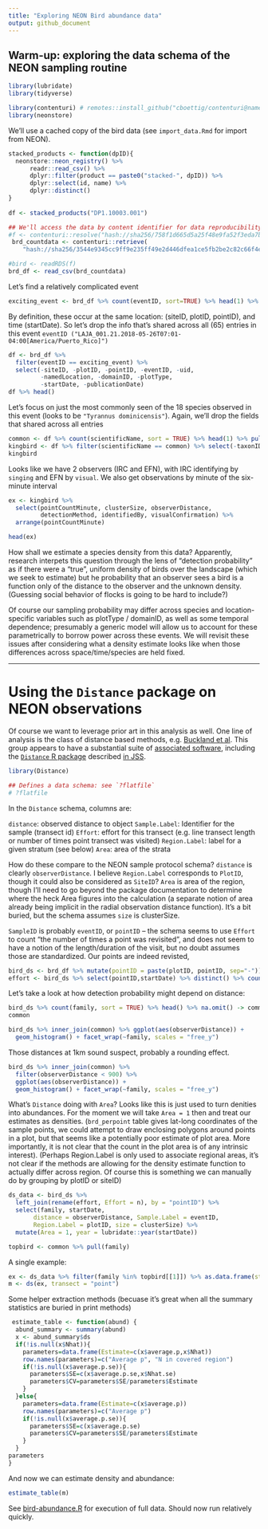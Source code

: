 ```yaml
---
title: "Exploring NEON Bird abundance data"
output: github_document
---
```


## Warm-up: exploring the data schema of the NEON sampling routine

```r

library(lubridate)
library(tidyverse)

library(contenturi) # remotes::install_github("cboettig/contenturi@names")
library(neonstore)


```


We'll use a cached copy of the bird data (see `import_data.Rmd` for import from NEON).

```r

stacked_products <- function(dpID){
  neonstore::neon_registry() %>% 
      readr::read_csv() %>%
      dplyr::filter(product == paste0("stacked-", dpID)) %>% 
      dplyr::select(id, name) %>% 
      dplyr::distinct()
}
  
df <- stacked_products("DP1.10003.001")


```

```r
## We'll access the data by content identifier for data reproducibility
#f <- contenturi::resolve("hash://sha256/758f1d665d5a25f48e9fa52f3eda7bc320003187c70a3c12a8bfcd13824be3af")
 brd_countdata <- contenturi::retrieve(
    "hash://sha256/3544e9345cc9ff9e235ff49e2d446dfea1ce5fb2be2c82c66f4e58516bf8a3bd")

#bird <- readRDS(f) 
brd_df <- read_csv(brd_countdata)
```





Let's find a relatively complicated event
```r
exciting_event <- brd_df %>% count(eventID, sort=TRUE) %>% head(1) %>% pull(eventID) 
```


By definition, these occur at the same location: (siteID, plotID, pointID), and time (startDate).  So let's drop the info that's shared across all (65) entries in this event `eventID ("LAJA_001.21.2018-05-26T07:01-04:00[America/Puerto_Rico]")`

```r
df <- brd_df %>%  
  filter(eventID == exciting_event) %>% 
  select(-siteID, -plotID, -pointID, -eventID, -uid,
         -namedLocation, -domainID, -plotType,
         -startDate, -publicationDate)
df %>% head()
```


Let's focus on just the most commonly seen of the 18 species observed in this event (looks to be `"Tyrannus dominicensis"`).  Again, we'll drop the fields that shared across all entries

```r
common <- df %>% count(scientificName, sort = TRUE) %>% head(1) %>% pull(scientificName)
kingbird <- df %>% filter(scientificName == common) %>% select(-taxonID, -scientificName, -taxonRank, -vernacularName, -family)
kingbird
```

Looks like we have 2 observers (IRC and EFN), with IRC identifying by `singing` and EFN by `visual`. We also get observations by minute of the six-minute interval

```r
ex <- kingbird %>% 
  select(pointCountMinute, clusterSize, observerDistance, 
         detectionMethod, identifiedBy, visualConfirmation) %>% 
  arrange(pointCountMinute)

head(ex)

```

How shall we estimate a species density from this data?  Apparently, research interpets this question through the lens of "detection probability" as if there were a "true", uniform density of birds over the landscape (which we seek to estimate) but he probability that an observer sees a bird is a function only of the distance to the observer and the unknown density.  (Guessing social behavior of flocks is going to be hard to include?)

Of course our sampling probability may differ across species and location-specific variables such as plotType / domainID, as well as some temporal dependence; presumably a generic model will allow us to account for these parametrically to borrow power across these events.  We will revisit these issues after considering what a density estimate looks like when those differences across space/time/species are held fixed. 


----------

# Using the `Distance` package on NEON observations


Of course we want to leverage prior art in this analysis as well.  One line of analysis is the class of distance based methods, e.g. [Buckland et al](https://doi.org/10.1007/978-3-319-19219-2 "Distance Sampling: Methods and Applications").  This group appears to have a substantial suite of [associated software](https://github.com/DistanceDevelopment/Distance), including the [`Distance` R package](https://cran.r-project.org/web/packages/Distance/) described [in JSS](https://doi.org/10.18637/jss.v089.i01). 



<!--
Perhaps these methods could be applied in an appropriate pipeline to create a higher-level data product summarizing abundance efforts, which would be the focus of further analysis and any forecasting predictions.

I am also curious if it is reasonable to forecast the 'observed data' directly without invoking the concept of abundance, and if so, what it would mean.  
-->


```r
library(Distance)

## Defines a data schema: see `?flatfile`
# ?flatfile
```

In the `Distance` schema, columns are: 

`distance`: 	observed distance to object
`Sample.Label`: 	Identifier for the sample (transect id)
`Effort`: 	effort for this transect (e.g. line transect length or number of times point transect was visited)
`Region.Label`: 	label for a given stratum (see below)
`Area`: 	area of the strata  
  
How do these compare to the NEON sample protocol schema?  `distance` is clearly `observerDistance`.  I believe `Region.Label` corresponds to `PlotID`,
though it could also be considered as `SiteID`?  `Area` is area of the region, though I'll need to go beyond the package documentation to determine where the heck Area figures into the calculation (a separate notion of area already being implicit in the radial observation distance function). 
It's a bit buried, but the schema assumes `size` is clusterSize.  

`SampleID` is probably `eventID`, or `pointID` -- the schema seems to use `Effort` to count "the number of times a point was revisited", and does not seem to have a notion of the length/duration of the visit, but no doubt assumes those are standardized.  Our points are indeed revisted, 

```r
bird_ds <- brd_df %>% mutate(pointID = paste(plotID, pointID, sep="-")) # easier when pointID is unique
effort <- bird_ds %>% select(pointID,startDate) %>% distinct() %>% count(pointID)

```


Let's take a look at how detection probability might depend on distance:

```r
bird_ds %>% count(family, sort = TRUE) %>% head() %>% na.omit() -> common
common

bird_ds %>% inner_join(common) %>% ggplot(aes(observerDistance)) + 
  geom_histogram() + facet_wrap(~family, scales = "free_y")
```

Those distances at 1km sound suspect, probably a rounding effect.

```r
bird_ds %>% inner_join(common) %>% 
  filter(observerDistance < 900) %>% 
  ggplot(aes(observerDistance)) + 
  geom_histogram() + facet_wrap(~family, scales = "free_y")
```

What's `Distance` doing with `Area`?  Looks like this is just used to turn denities into abundances.  For the moment we will take `Area = 1` then and treat our estimates as densities.  (`brd_perpoint` table gives lat-long coordinates of the sample points, we could attempt to draw enclosing polygons around points in a plot, but that seems like a potentially poor estimate of plot area.  More importantly, it is not clear that the count in the plot area is of any intrinsic interest). (Perhaps Region.Label is only used to associate regional areas, it's not clear if the methods are allowing for the density estimate function to actually differ across region.  Of course this is something we can manually do by grouping by plotID or siteID)



  
```r
ds_data <- bird_ds %>% 
  left_join(rename(effort, Effort = n), by = "pointID") %>%
  select(family, startDate,
       distance = observerDistance, Sample.Label = eventID, 
       Region.Label = plotID, size = clusterSize) %>% 
  mutate(Area = 1, year = lubridate::year(startDate)) 


```




```r
topbird <- common %>% pull(family) 
```


A single example: 

```r
ex <- ds_data %>% filter(family %in% topbird[[1]]) %>% as.data.frame(stringsAsFactors = TRUE)
m <- ds(ex, transect = "point")

```

Some helper extraction methods (becuase it's great when all the summary statistics are buried in print methods)

```r
 estimate_table <- function(abund) {
  abund_summary <- summary(abund)
  x <- abund_summary$ds
  if(!is.null(x$Nhat)){
    parameters=data.frame(Estimate=c(x$average.p,x$Nhat))
    row.names(parameters)=c("Average p", "N in covered region")
    if(!is.null(x$average.p.se)){
      parameters$SE=c(x$average.p.se,x$Nhat.se)
      parameters$CV=parameters$SE/parameters$Estimate
    }
  }else{
    parameters=data.frame(Estimate=c(x$average.p))
    row.names(parameters)=c("Average p")
    if(!is.null(x$average.p.se)){
      parameters$SE=c(x$average.p.se)
      parameters$CV=parameters$SE/parameters$Estimate
    }
  }
parameters
}
```

And now we can estimate density and abundance:

```r
estimate_table(m)
```

See [bird-abundance.R](bird-abundance.R) for execution of full data. Should now run relatively quickly.